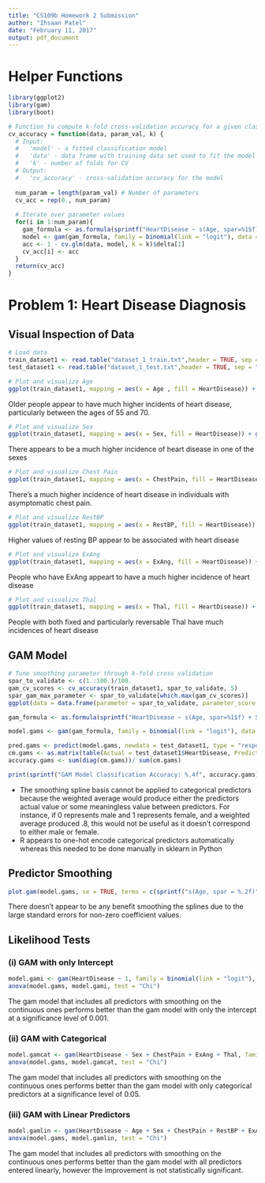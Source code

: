 ```yaml
---
title: "CS109b Homework 2 Submission"
author: "Ihsaan Patel"
date: "February 11, 2017"
output: pdf_document
---
```


# Helper Functions

```r
library(ggplot2)
library(gam)
library(boot)

# Function to compute k-fold cross-validation accuracy for a given classification model
cv_accuracy = function(data, param_val, k) {
  # Input: 
  #   'model' - a fitted classification model
  #   'data' - data frame with training data set used to fit the model
  #   'k' - number of folds for CV
  # Output:
  #   'cv_accuracy' - cross-validation accuracy for the model
  
  num_param = length(param_val) # Number of parameters
  cv_acc = rep(0., num_param)
  
  # Iterate over parameter values
  for(i in 1:num_param){
    gam_formula <- as.formula(sprintf("HeartDisease ~ s(Age, spar=%1$f) + Sex + s(RestBP,spar=%1$f) + ExAng + ChestPain + Thal", param_val[i]))
    model <- gam(gam_formula, family = binomial(link = "logit"), data = data)
    acc <- 1 - cv.glm(data, model, K = k)$delta[1]
    cv_acc[i] <- acc
  }
  return(cv_acc)
}

```

# Problem 1: Heart Disease Diagnosis

## Visual Inspection of Data

```r
# Load data
train_dataset1 <- read.table("dataset_1_train.txt",header = TRUE, sep = ",")
test_dataset1 <- read.table("dataset_1_test.txt",header = TRUE, sep = ",")

# Plot and visualize Age
ggplot(train_dataset1, mapping = aes(x = Age , fill = HeartDisease)) + geom_histogram(binwidth=1, alpha=.5, position="identity") + ggtitle("Age & Heart Disease")
```

Older people appear to have much higher incidents of heart disease, particularly between the ages of 55 and 70.

```r
# Plot and visualize Sex
ggplot(train_dataset1, mapping = aes(x = Sex, fill = HeartDisease)) + geom_bar(position = "dodge") + ggtitle("Sex & Heart Disease")
```

There appears to be a much higher incidence of heart disease in one of the sexes

```r
# Plot and visualize Chest Pain
ggplot(train_dataset1, mapping = aes(x = ChestPain, fill = HeartDisease)) + geom_bar(position = "dodge") + ggtitle("Sex & Heart Disease")
```

There's a much higher incidence of heart disease in individuals with asymptomatic chest pain.

```r
# Plot and visualize RestBP
ggplot(train_dataset1, mapping = aes(x = RestBP, fill = HeartDisease)) + geom_histogram( alpha=.5, position="identity") + ggtitle("RestBP & Heart Disease")
```
Higher values of resting BP appear to be associated with heart disease

```r
# Plot and visualize ExAng
ggplot(train_dataset1, mapping = aes(x = ExAng, fill = HeartDisease)) + geom_bar(position = "dodge") + ggtitle("ExAng & Heart Disease")
```

People who have ExAng appeart to have a much higher incidence of heart disease

```r
# Plot and visualize Thal
ggplot(train_dataset1, mapping = aes(x = Thal, fill = HeartDisease)) + geom_bar(position = "dodge") + ggtitle("Thal & Heart Disease")
```

People  with both fixed and particularly reversable Thal have much incidences of heart disease

## GAM Model

```r
# Tune smoothing parameter through k-fold cross validation
spar_to_validate <- c(1.:100.)/100.
gam_cv_scores <- cv_accuracy(train_dataset1, spar_to_validate, 5)
spar_gam_max_parameter <- spar_to_validate[which.max(gam_cv_scores)]
ggplot(data = data.frame(parameter = spar_to_validate, parameter_score = gam_cv_scores), aes(x = parameter, y = parameter_score, group = 1)) + geom_line() + geom_point() + ggtitle(sprintf("Smoothing Cross Validation | Max Parameter: %.2f", spar_gam_max_parameter))

```

```r
gam_formula <- as.formula(sprintf("HeartDisease ~ s(Age, spar=%1$f) + Sex + s(RestBP,spar=%1$f) + ExAng + ChestPain + Thal", spar_gam_max_parameter))

model.gams <- gam(gam_formula, family = binomial(link = "logit"), data = train_dataset1)

pred.gams <- predict(model.gams, newdata = test_dataset1, type = "response")
cm.gams <- as.matrix(table(Actual = test_dataset1$HeartDisease, Predicted = pred.gams>.5))
accuracy.gams <- sum(diag(cm.gams))/ sum(cm.gams)

print(sprintf("GAM Model Classification Accuracy: %.4f", accuracy.gams))
```
* The smoothing spline basis cannot be applied to categorical predictors because the weighted average would produce either the predictors actual value or some meaningless value between predictors. For instance, if 0 represents male and 1 represents female, and a weighted average produced .8, this would not be useful as it doesn't correspond to either male or female.
* R appears to one-hot encode categorical predictors automatically whereas this needed to be done manually in sklearn in Python

## Predictor Smoothing

```r
plot.gam(model.gams, se = TRUE, terms = c(sprintf("s(Age, spar = %.2f)",spar_gam_max_parameter), sprintf("s(RestBP, spar = %.2f)",spar_gam_max_parameter)))
```

There doesn't appear to be any benefit smoothing the splines due to the large standard errors for non-zero coefficient values.

## Likelihood Tests

### (i) GAM with only Intercept

```r
model.gami <- gam(HeartDisease ~ 1, family = binomial(link = "logit"), data = train_dataset1)
anova(model.gams, model.gami, test = "Chi")
```

The gam model that includes all predictors with smoothing on the continuous ones performs better than the gam model with only the intercept at a significance level of 0.001.

### (ii) GAM with Categorical

```r
model.gamcat <- gam(HeartDisease ~ Sex + ChestPain + ExAng + Thal, family = binomial(link = "logit"), data = train_dataset1)
anova(model.gams, model.gamcat, test = "Chi")
```

The gam model that includes all predictors with smoothing on the continuous ones performs better than the gam model with only categorical predictors at a significance level of 0.05.

### (iii) GAM with Linear Predictors

```r
model.gamlin <- gam(HeartDisease ~ Age + Sex + ChestPain + RestBP + ExAng + Thal, family = binomial(link = "logit"), data = train_dataset1)
anova(model.gams, model.gamlin, test = "Chi")
```

The gam model that includes all predictors with smoothing on the continuous ones performs better than the gam model with all predictors entered linearly, however the improvement is not statistically significant.
